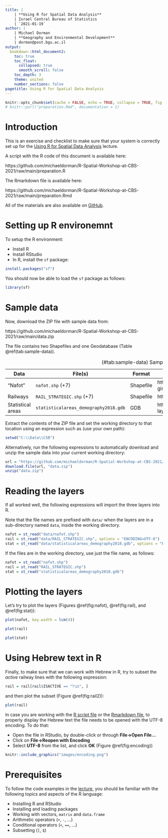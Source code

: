 ---
title: | 
    | **Using R for Spatial Data Analysis**
    | Israel Central Bureau of Statistics
    | `2021-01-19`
author: |
    | Michael Dorman
    | **Geography and Environmental Development**
    | dorman@post.bgu.ac.il
output: 
  bookdown::html_document2:
    toc: true
    toc_float:
      collapsed: true
      smooth_scroll: false
    toc_depth: 3
    theme: united
    number_sections: false
pagetitle: Using R for Spatial Data Analysis
---

```{r, include=FALSE}
knitr::opts_chunk$set(cache = FALSE, echo = TRUE, collapse = TRUE, fig.align = "center")
# knitr::purl("preparation.Rmd", documentation = 1)
```

# Introduction

This is an exercise and checklist to make sure that your system is correctly set up for the [Using R for Spatial Data Analysis](main.html) lecture. 

A script with the R code of this document is available here:

https://github.com/michaeldorman/R-Spatial-Workshop-at-CBS-2021/raw/main/preparation.R

The Rmarkdown file is available here:

https://github.com/michaeldorman/R-Spatial-Workshop-at-CBS-2021/raw/main/preparation.Rmd

All of the materials are also available on [GitHub](https://github.com/michaeldorman/R-Spatial-Workshop-at-CBS-2021/).

# Setting up R environemnt

To setup the R environment:

* Install R
* Install RStudio
* In R, install the `sf` package:

```{r, eval=FALSE}
install.packages("sf")
```

You should now be able to load the `sf` package as follows:

```{r, message=TRUE, warning=TRUE}
library(sf)
```

# Sample data {-}

Now, download the ZIP file with sample data from:

https://github.com/michaeldorman/R-Spatial-Workshop-at-CBS-2021/raw/main/data.zip

The file contains two Shapefiles and one Geodatabase (Table \@ref(tab:sample-data)). 

| Data | File(s) | Format | Source | 
|----|----|----|------|
| "Nafot"           | `nafot.shp` (+7)                      | Shapefile | https://www.gov.il/he/Departments/Guides/info-gis |
| Railways          | `RAIL_STRATEGIC.shp` (+7)             | Shapefile | https://data.gov.il/dataset/rail_strategic | 
| Statistical areas | `statisticalareas_demography2018.gdb` | GDB       | https://www.cbs.gov.il/he/Pages/geo-layers.aspx |

Table: (\#tab:sample-data) Sample data

Extract the contents of the ZIP file and set the working directory to that location using an expression such as (use your own path):

```{r, eval=FALSE}
setwd("C:\\Data\\CSB")
```

Alternatively, run the following expressions to automatically download and unzip the sample data into your current working directory:

```{r}
url = "https://github.com/michaeldorman/R-Spatial-Workshop-at-CBS-2021/raw/main/data.zip"
download.file(url, "data.zip")
unzip("data.zip")
```

# Reading the layers

If all worked well, the following expressions will import the three layers into R. 

Note that the file names are prefixed with `data/` when the layers are in a sub-directory named `data`, inside the working directory.

```{r}
nafot = st_read("data/nafot.shp")
rail = st_read("data/RAIL_STRATEGIC.shp", options = "ENCODING=UTF-8")
stat = st_read("data/statisticalareas_demography2018.gdb", options = "ENCODING=UTF-8")
```

If the files are in the working directory, use just the file name, as follows:

```{r, eval=FALSE}
nafot = st_read("nafot.shp")
rail = st_read("RAIL_STRATEGIC.shp")
stat = st_read("statisticalareas_demography2018.gdb")
```

# Plotting the layers

Let's try to plot the layers (Figures \@ref(fig:nafot), \@ref(fig:rail), and \@ref(fig:stat)):

```{r nafot, fig.cap='The `nafot` layer'}
plot(nafot, key.width = lcm(4))
```

```{r rail, fig.cap='The `rail` layer', fig.width=6, fig.height=4, out.width="100%"}
plot(rail)
```

```{r stat, fig.cap='The `stat` layer'}
plot(stat)
```

# Using Hebrew text in R

Finally, to make sure that we can work with Hebrew in R, try to subset the *active* railway lines with the following expression:

```{r}
rail = rail[rail$ISACTIVE == "פעיל", ]
```

and then plot the subset (Figure \@ref(fig:rail2)):

```{r rail2, fig.cap='The `rail` layer, subset of active railway lines', fig.width=6, fig.height=4, out.width="100%"}
plot(rail)
```

In case you are working with the [R script file](https://github.com/michaeldorman/R-Spatial-Workshop-at-CBS-2021/raw/main/preparation.R) or the [Rmarkdown file](https://github.com/michaeldorman/R-Spatial-Workshop-at-CBS-2021/raw/main/preparation.Rmd), to properly display the Hebrew text the file needs to be opened with the UTF-8 encoding. To do that:

* Open the file in RStudio, by double-click or through **File→Open File...**
* Click on **File→Reopen with Encoding**
* Select **UTF-8** from the list, and click **OK** (Figure \@ref(fig:encoding))

```{r encoding, echo=FALSE, fig.cap="Reopening an R script with the UTF-8 encoding in RStudio", out.width="100%"}
knitr::include_graphics("images/encoding.png")
```

# Prerequisites

To follow the code examples in the [lecture](main.html), you should be familiar with the following topics and aspects of the R language:

* Installing R and RStudio
* Installing and loading packages
* Working with vectors, `matrix` and `data.frame`
* Arithmetic operators (`+`, `-`, ...)
* Conditional operators (`<`, `==`, ...)
* Subsetting (`[`, `$`)

